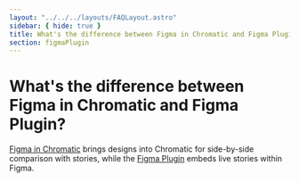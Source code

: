 ```yaml
---
layout: "../../../layouts/FAQLayout.astro"
sidebar: { hide: true }
title: What's the difference between Figma in Chromatic and Figma Plugin?
section: figmaPlugin
---
```


# What's the difference between Figma in Chromatic and Figma Plugin?

[Figma in Chromatic](/docs/figma-in-chromatic) brings designs into Chromatic for side-by-side comparison with stories, while the [Figma Plugin](/docs/figma-plugin) embeds live stories within Figma.